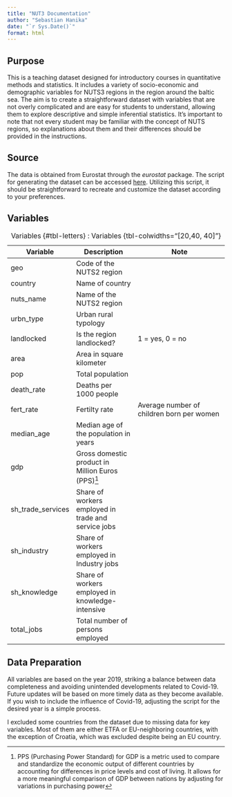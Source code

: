 ```yaml
---
title: "NUT3 Documentation"
author: "Sebastian Hanika"
date: "`r Sys.Date()`"
format: html
---
```


## Purpose

This is a teaching dataset designed for introductory courses in quantitative methods and statistics. It includes a variety of socio-economic and demographic variables for NUTS3 regions in the region around the baltic sea. The aim is to create a straightforward dataset with variables that are not overly complicated and are easy for students to understand, allowing them to explore descriptive and simple inferential statistics. It's important to note that not every student may be familiar with the concept of NUTS regions, so explanations about them and their differences should be provided in the instructions.


## Source

The data is obtained from Eurostat through the *eurostat* package. The script for generating the dataset can be accessed [here](https://github.com/sebhanika/stats_teaching/blob/main/stats_scrips/prep_data_NUTS3.r). Utilizing this script, it should be straightforward to recreate and customize the dataset according to your preferences.


## Variables


| Variable         | Description                                          | Note                                                                                         |
|------------------|------------------------------------------------------|----------------------------------------------------------------------------------------------|
| geo              | Code of the NUTS2 region                             |                                                                                              |
| country          | Name of country                                      |                                                                                              |
| nuts_name        | Name of the NUTS2 region                             |                                                                                              |
| urbn_type        | Urban rural typology                                 |                                                                                              |
| landlocked       | Is the region landlocked?                            | 1 = yes, 0 = no                                                                              |
| area             | Area in square kilometer                             |                                                                                              |
| pop              | Total population                                     |                                                                                              |
| death_rate       | Deaths per 1000 people                               |                                                                                              |
| fert_rate        | Fertilty rate                                        | Average number of children born per women                                                    |
| median_age       | Median age of the population in years                |                                                                                              |
| gdp              | Gross domestic product in Million Euros (PPS)^[PPS (Purchasing Power Standard) for GDP is a metric used to compare and standardize the economic output of different countries by accounting for differences in price levels and cost of living. It allows for a more meaningful comparison of GDP between nations by adjusting for variations in purchasing power]                                                                    |                                                                                              |
| sh_trade_services| Share of workers employed in trade and service jobs  |                                                                                              |
| sh_industry      | Share of workers employed in Industry jobs           |                                                                                              |
| sh_knowledge     | Share of workers employed in knowledge-intensive     |                                                                                              |
| total_jobs       | Total number of persons employed                     |                                                                                              |

: Variables {#tbl-letters}
: Variables {tbl-colwidths="[20,40, 40]"}

## Data Preparation

All variables are based on the year 2019, striking a balance between data completeness and avoiding unintended developments related to Covid-19. Future updates will be based on more timely data as they become available. If you wish to include the influence of Covid-19, adjusting the script for the desired year is a simple process.

I excluded some countries from the dataset due to missing data for key variables. Most of them are either ETFA or EU-neighboring countries, with the exception of Croatia, which was excluded despite being an EU country.


